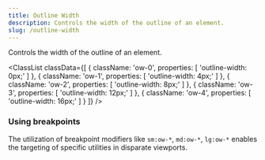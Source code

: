 ```yaml
---
title: Outline Width
description: Controls the width of the outline of an element.
slug: /outline-width
---
```



Controls the width of the outline of an element.

<ClassList
  classData={[
    {
      className: 'ow-0',
      properties: [
        'outline-width: 0px;'
      ]
    },
    {
      className: 'ow-1',
      properties: [
        'outline-width: 4px;'
      ]
    },
    {
      className: 'ow-2',
      properties: [
        'outline-width: 8px;'
      ]
    },
    {
      className: 'ow-3',
      properties: [
        'outline-width: 12px;'
      ]
    },
    {
      className: 'ow-4',
      properties: [
        'outline-width: 16px;'
      ]
    }
  ]}
/>

### Using breakpoints

The utilization of breakpoint modifiers like `sm:ow-*`, `md:ow-*`, `lg:ow-*` enables the targeting of specific utilities in disparate viewports.